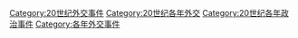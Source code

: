[[Category:20世纪外交事件|Category:20世纪外交事件]]
[[Category:20世纪各年外交|Category:20世纪各年外交]]
[[Category:20世纪各年政治事件|Category:20世纪各年政治事件]]
[[Category:各年外交事件|Category:各年外交事件]]